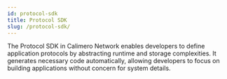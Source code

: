```yaml
---
id: protocol-sdk
title: Protocol SDK
slug: /protocol-sdk/
---
```


The Protocol SDK in Calimero Network enables developers to define application protocols by abstracting runtime and storage complexities. It generates necessary code automatically, allowing developers to focus on building applications without concern for system details.